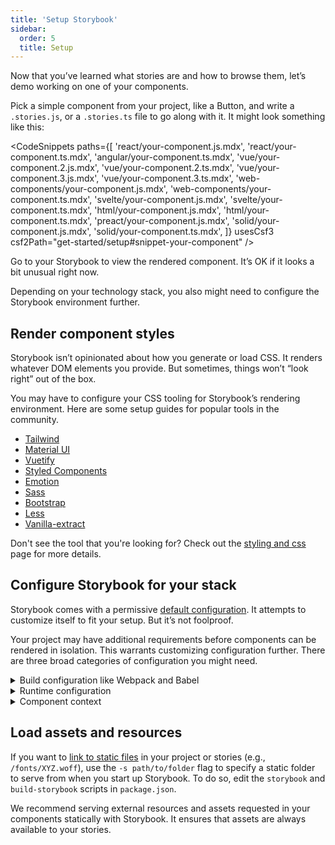```yaml
---
title: 'Setup Storybook'
sidebar:
  order: 5
  title: Setup
---
```


Now that you’ve learned what stories are and how to browse them, let’s demo working on one of your components.

Pick a simple component from your project, like a Button, and write a `.stories.js`, or a `.stories.ts` file to go along with it. It might look something like this:

<CodeSnippets
paths={[
'react/your-component.js.mdx',
'react/your-component.ts.mdx',
'angular/your-component.ts.mdx',
'vue/your-component.2.js.mdx',
'vue/your-component.2.ts.mdx',
'vue/your-component.3.js.mdx',
'vue/your-component.3.ts.mdx',
'web-components/your-component.js.mdx',
'web-components/your-component.ts.mdx',
'svelte/your-component.js.mdx',
'svelte/your-component.ts.mdx',
'html/your-component.js.mdx',
'html/your-component.ts.mdx',
'preact/your-component.js.mdx',
'solid/your-component.js.mdx',
'solid/your-component.ts.mdx',
]}
usesCsf3
csf2Path="get-started/setup#snippet-your-component"
/>

Go to your Storybook to view the rendered component. It’s OK if it looks a bit unusual right now.

Depending on your technology stack, you also might need to configure the Storybook environment further.

## Render component styles

Storybook isn’t opinionated about how you generate or load CSS. It renders whatever DOM elements you provide. But sometimes, things won’t “look right” out of the box.

You may have to configure your CSS tooling for Storybook’s rendering environment. Here are some setup guides for popular tools in the community.

- [Tailwind](https://storybook.js.org/recipes/tailwindcss/)
- [Material UI](https://storybook.js.org/recipes/@mui/material/)
- [Vuetify](https://storybook.js.org/recipes/vuetify/)
- [Styled Components](https://storybook.js.org/recipes/styled-components/)
- [Emotion](https://storybook.js.org/recipes/@emotion/styled/)
- [Sass](https://storybook.js.org/recipes/sass/)
- [Bootstrap](https://storybook.js.org/recipes/bootstrap/)
- [Less](https://storybook.js.org/recipes/less/)
- [Vanilla-extract](https://storybook.js.org/recipes/@vanilla-extract/css/)

Don't see the tool that you're looking for? Check out the [styling and css](../configure/styling-and-css.md) page for more details.

## Configure Storybook for your stack

Storybook comes with a permissive [default configuration](../configure/index.md). It attempts to customize itself to fit your setup. But it’s not foolproof.

Your project may have additional requirements before components can be rendered in isolation. This warrants customizing configuration further. There are three broad categories of configuration you might need.

<details>
<summary>Build configuration like Webpack and Babel</summary>

If you see errors on the CLI when you run the `yarn storybook` command, you likely need to make changes to Storybook’s build configuration. Here are some things to try:

- [Presets](../addons/addon-types.md) bundle common configurations for various technologies into Storybook. In particular, presets exist for Create React App and Ant Design.
- Specify a custom [Babel configuration](../configure/compilers.md#babel) for Storybook. Storybook automatically tries to use your project’s config if it can.
- Adjust the [Webpack configuration](../builders/webpack.md) that Storybook uses. Try patching in your own configuration if needed.

</details>

<details>
<summary>Runtime configuration</summary>

If Storybook builds but you see an error immediately when connecting to it in the browser, in that case, chances are one of your input files is not compiling/transpiling correctly to be interpreted by the browser. Storybook supports evergreen browsers, but you may need to check the Babel and Webpack settings (see above) to ensure your component code works correctly.

</details>

<details id="component-context" name="component-context">
<summary>Component context</summary>

If a particular story has a problem rendering, often it means your component expects a specific environment is available to the component.

A common frontend pattern is for components to assume that they render in a specific “context” with parent components higher up the rendering hierarchy (for instance, theme providers).

Use [decorators](../writing-stories/decorators.md) to “wrap” every story in the necessary context providers. The [`.storybook/preview.js`](../configure/index.md#configure-story-rendering) file allows you to customize how components render in Canvas, the preview iframe. See how you can wrap every component rendered in Storybook with [Styled Components](https://styled-components.com/) `ThemeProvider`, [Vue's Fontawesome](https://github.com/FortAwesome/vue-fontawesome), or with an Angular theme provider component in the example below.

<CodeSnippets
paths={[
'react/storybook-preview-with-styled-components-decorator.js.mdx',
'react/storybook-preview-with-styled-components-decorator.ts.mdx',
'vue/storybook-preview-with-library-decorator.library-2.js.mdx',
'vue/storybook-preview-with-library-decorator.library-2.ts.mdx',
'vue/storybook-preview-with-library-decorator.library-3.js.mdx',
'vue/storybook-preview-with-library-decorator.library-3.ts.mdx',
'vue/storybook-preview-with-hoc-component-decorator.component-2.js.mdx',
'vue/storybook-preview-with-hoc-component-decorator.component-2.ts.mdx',
'vue/storybook-preview-with-hoc-component-decorator.component-3.js.mdx',
'vue/storybook-preview-with-hoc-component-decorator.component-3.ts.mdx',
'vue/storybook-preview-with-mixin-decorator.mixin-2.js.mdx',
'vue/storybook-preview-with-mixin-decorator.mixin-2.ts.mdx',
'angular/storybook-preview-with-styled-components-decorator.ts.mdx',
'solid/storybook-preview-with-styled-components-decorator.js.mdx',
'solid/storybook-preview-with-styled-components-decorator.ts.mdx',
]}
/>

</details>

## Load assets and resources

If you want to [link to static files](../configure/images-and-assets.md) in your project or stories (e.g., `/fonts/XYZ.woff`), use the `-s path/to/folder` flag to specify a static folder to serve from when you start up Storybook. To do so, edit the `storybook` and `build-storybook` scripts in `package.json`.

We recommend serving external resources and assets requested in your components statically with Storybook. It ensures that assets are always available to your stories.
